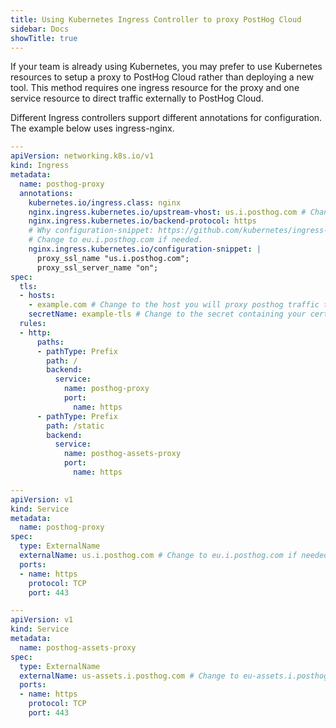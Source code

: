 ```yaml
---
title: Using Kubernetes Ingress Controller to proxy PostHog Cloud
sidebar: Docs
showTitle: true
---
```



<ProxyWarning />

<RegionWarning />

If your team is already using Kubernetes, you may prefer to use Kubernetes resources to setup a proxy to PostHog Cloud rather than deploying a new tool. This method requires one ingress resource for the proxy and one service resource to direct traffic externally to PostHog Cloud.

Different Ingress controllers support different annotations for configuration. The example below uses ingress-nginx.

```yaml
---
apiVersion: networking.k8s.io/v1
kind: Ingress
metadata:
  name: posthog-proxy
  annotations:
    kubernetes.io/ingress.class: nginx
    nginx.ingress.kubernetes.io/upstream-vhost: us.i.posthog.com # Change to eu.i.posthog.com if needed.
    nginx.ingress.kubernetes.io/backend-protocol: https
    # Why configuration-snippet: https://github.com/kubernetes/ingress-nginx/issues/6728
    # Change to eu.i.posthog.com if needed.
    nginx.ingress.kubernetes.io/configuration-snippet: |
      proxy_ssl_name "us.i.posthog.com";
      proxy_ssl_server_name "on";
spec:
  tls:
  - hosts:
    - example.com # Change to the host you will proxy posthog traffic through.
    secretName: example-tls # Change to the secret containing your certificate.
  rules:
  - http:
      paths:
      - pathType: Prefix
        path: /
        backend:
          service:
            name: posthog-proxy
            port:
              name: https
      - pathType: Prefix
        path: /static
        backend:
          service:
            name: posthog-assets-proxy
            port:
              name: https

---
apiVersion: v1
kind: Service
metadata:
  name: posthog-proxy
spec:
  type: ExternalName
  externalName: us.i.posthog.com # Change to eu.i.posthog.com if needed.
  ports:
  - name: https
    protocol: TCP
    port: 443

---
apiVersion: v1
kind: Service
metadata:
  name: posthog-assets-proxy
spec:
  type: ExternalName
  externalName: us-assets.i.posthog.com # Change to eu-assets.i.posthog.com if needed.
  ports:
  - name: https
    protocol: TCP
    port: 443
```
